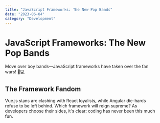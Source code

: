 ```yaml
---
title: "JavaScript Frameworks: The New Pop Bands"
date: "2023-06-04"
category: "Development"
---
```


# JavaScript Frameworks: The New Pop Bands

Move over boy bands—JavaScript frameworks have taken over the fan wars! 🎸💻

## The Framework Fandom

Vue.js stans are clashing with React loyalists, while Angular die-hards refuse to be left behind. Which framework will reign supreme? As developers choose their sides, it's clear: coding has never been this much fun.
